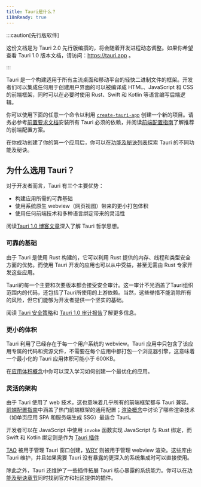```yaml
---
title: Tauri是什么？
i18nReady: true
---
```


:::caution[先行版软件]

这份文档是为 Tauri 2.0 先行版编撰的，将会随着开发进程动态调整。如果你希望查看 Tauri 1.0 版本文档，请访问：https://tauri.app 。

:::

Tauri 是一个构建适用于所有主流桌面和移动平台的轻快二进制文件的框架。开发者们可以集成任何用于创建用户界面的可以被编译成 HTML、JavaScript 和 CSS 的前端框架，同时可以在必要时使用 Rust、Swift 和 Kotlin 等语言编写后端逻辑。

你可以使用下面的任意一个命令以利用 [`create-tauri-app`](https://github.com/tauri-apps/create-tauri-app) 创建一个新的项目。请务必参考[前置要求文档](/zh-cn/guides/prerequisites/)安装所有 Tauri 必须的依赖，并阅读[前端配置指南](/zh-cn/guides/frontend/)了解推荐的前端配置方案。


<Cta />

在你成功创建了你的第一个应用后，你可以在[功能及秘诀列表](/zh-cn/features/)探索 Tauri 的不同功能及秘诀。

## 为什么选用 Tauri？

对于开发者而言，Tauri 有三个主要优势：

- 构建应用所需的可靠基础
- 使用系统原生 webview（网页视图）带来的更小打包体积
- 使用任何前端技术和多种语言绑定带来的灵活性

阅读[Tauri 1.0 博客文章](/blog/tauri-1-0)深入了解 Tauri 哲学思想。

### 可靠的基础

由于 Tauri 是使用 Rust 构建的，它可以利用 Rust 提供的内存、线程和类型安全方面的优势。而使用 Tauri 开发的应用也可以从中受益，甚至无需由 Rust 专家开发这些应用。

Tauri的每一个主要和次要版本都会接受安全审计。这一审计不光涵盖了Tauri组织范围内的代码，还包括了Tauri所使用的上游依赖。当然，这些举措不能消除所有的风险，但它们能够为开发者提供一个坚实的基础。

阅读 [Tauri 安全策略](https://github.com/tauri-apps/tauri/security/policy)和 [Tauri 1.0 审计报告](https://github.com/tauri-apps/tauri/blob/dev/audits/Radically_Open_Security-v1-report.pdf)了解更多信息。

### 更小的体积

Tauri 利用了已经存在于每一个用户系统的 webview。Tauri 应用中只包含了该应用专属的代码和资源文件，不需要在每个应用中都打包一个浏览器引擎，这意味着一个最小化的 Tauri 应用体积可能小于 600KB。

在[应用体积概念](/concepts/size)中你可以深入学习如何创建一个最优化的应用。

### 灵活的架构

由于 Tauri 使用了 web 技术，这也意味着几乎所有的前端框架都与 Tauri 兼容。[前端配置指南](/zh-cn/guides/frontend/)中涵盖了热门前端框架的通用配置；[渲染概念](/concepts/rendering)中讨论了哪些渲染技术（如单页应用 SPA 和服务端生成 SSG）最适合 Tauri。

开发者可以在 JavaScript 中使用 `invoke` 函数实现 JavaScript 与 Rust 绑定，而 Swift 和 Kotlin 绑定则是作为 [Tauri 插件](/zh-cn/guides/plugins/)

[TAO](https://github.com/tauri-apps/tao) 被用于管理 Tauri 窗口创建，[WRY](https://github.com/tauri-apps/wry) 则被用于管理 webview 渲染。这些库由 Tauri 维护，并且如果需要 Tauri 没有暴露的更深入的系统集成时可以直接使用。

除此之外，Tauri 还维护了一些插件拓展 Tauri 核心暴露的系统能力。你可以在[功能及秘诀章节](/zh-cn/features)同时找到官方和社区提供的插件。